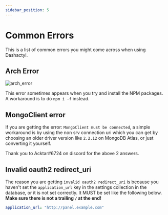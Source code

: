 ```yaml
---
sidebar_position: 5
---
```


# Common Errors

This is a list of common errors you might come across when using Dashactyl.


## Arch Error

![arch_error](/img/arch_error.png)

This error sometimes appears when you try and install the NPM packages. A workaround is to do `npm i -f` instead.

## MongoClient error

If you are getting the error: `MongoClient must be connected`, a simple workaround is by using the non srv connection uri which you can get by choosing an older driver version like `2.2.12` on MongoDB Atlas, or just converting it yourself.


Thank you to Acktar#6724 on discord for the above 2 answers.

## Invalid oauth2 redirect_uri

The reason you are getting `invalid oauth2 redirect_uri` is because you haven't set the `application_url` key in the settings collection in the database, or it is not set correctly. It MUST be set like the following below. __Make sure there is not a trailing `/` at the end!__

```yaml
application_url: "http://panel.example.com"
```
